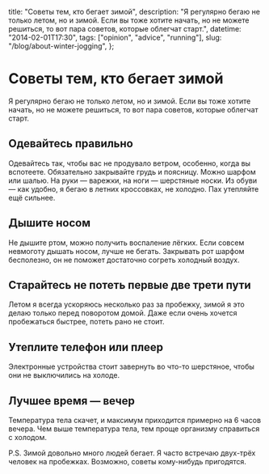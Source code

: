   title: "Советы тем, кто бегает зимой",
  description:
    "Я регулярно бегаю не только летом, но и зимой. Если вы тоже хотите начать, но не можете решиться, то вот пара советов, которые облегчат старт.",
  datetime: "2014-02-01T17:30",
  tags: ["opinion", "advice", "running"],
  slug: "/blog/about-winter-jogging",
};

# Советы тем, кто бегает зимой

Я регулярно бегаю не только летом, но и зимой. Если вы тоже хотите начать, но не можете решиться, то вот пара советов, которые облегчат старт.

## Одевайтесь правильно

Одевайтесь так, чтобы вас не продувало ветром, особенно, когда вы вспотеете. Обязательно закрывайте грудь и поясницу. Можно шарфом или шалью. На руки — варежки, на ноги — шерстяные носки. Из обуви — как удобно, я бегаю в летних кроссовках, не холодно. Пах утепляйте ещё сильнее.

## Дышите носом

Не дышите ртом, можно получить воспаление лёгких. Если совсем невмоготу дышать носом, лучше не бегать. Закрывать рот шарфом бесполезно, он не поможет достаточно согреть холодный воздух.

## Старайтесь не потеть первые две трети пути

Летом я всегда ускоряюсь несколько раз за пробежку, зимой я это делаю только перед поворотом домой. Даже если очень хочется пробежаться быстрее, потеть рано не стоит.

## Утеплите телефон или плеер

Электронные устройства стоит завернуть во что-то шерстяное, чтобы они не выключились на холоде.

## Лучшее время — вечер

Температура тела скачет, и максимум приходится примерно на 6 часов вечера. Чем выше температура тела, тем проще организму справиться с холодом.

P.S. Зимой довольно много людей бегает. Я часто встречаю двух-трёх человек на пробежках. Возможно, советы кому-нибудь пригодятся.
